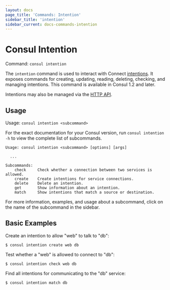 ```yaml
---
layout: docs
page_title: 'Commands: Intention'
sidebar_title: 'intention'
sidebar_current: docs-commands-intention
---
```


# Consul Intention

Command: `consul intention`

The `intention` command is used to interact with Connect
[intentions](/docs/connect/intentions). It exposes commands for
creating, updating, reading, deleting, checking, and managing intentions.
This command is available in Consul 1.2 and later.

Intentions may also be managed via the [HTTP API](/api/connect/intentions).

## Usage

Usage: `consul intention <subcommand>`

For the exact documentation for your Consul version, run `consul intention -h` to view
the complete list of subcommands.

```text
Usage: consul intention <subcommand> [options] [args]

  ...

Subcommands:
    check     Check whether a connection between two services is allowed.
    create    Create intentions for service connections.
    delete    Delete an intention.
    get       Show information about an intention.
    match     Show intentions that match a source or destination.
```

For more information, examples, and usage about a subcommand, click on the name
of the subcommand in the sidebar.

## Basic Examples

Create an intention to allow "web" to talk to "db":

```shell
$ consul intention create web db
```

Test whether a "web" is allowed to connect to "db":

```shell
$ consul intention check web db
```

Find all intentions for communicating to the "db" service:

```shell
$ consul intention match db
```
